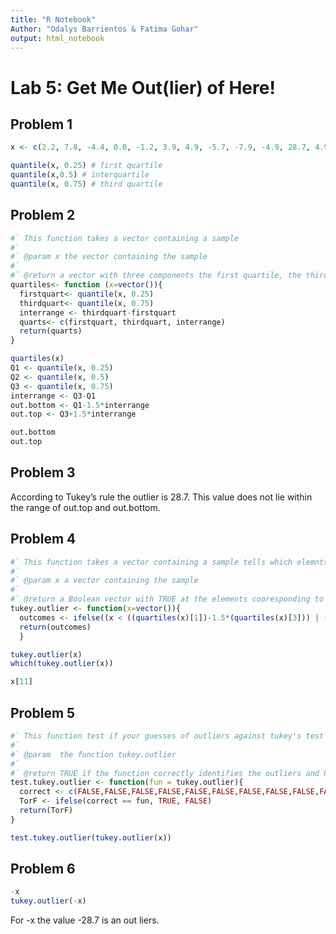 ```yaml
---
title: "R Notebook"
Author: "Odalys Barrientos & Fatima Gohar"
output: html_notebook
---
```


# Lab 5: Get Me Out(lier) of Here!

## Problem 1
```r
x <- c(2.2, 7.8, -4.4, 0.0, -1.2, 3.9, 4.9, -5.7, -7.9, -4.9, 28.7, 4.9)

quantile(x, 0.25) # first quartile
quantile(x,0.5) # interquartile
quantile(x, 0.75) # third quartile
```

## Problem 2
```r
#` This function takes a vector containing a sample
#`
#` @param x the vector containing the sample
#`
#` @return a vector with three components the first quartile, the third quartile, and the interquartile
quartiles<- function (x=vector()){
  firstquart<- quantile(x, 0.25)
  thirdquart<- quantile(x, 0.75)
  interrange <- thirdquart-firstquart
  quarts<- c(firstquart, thirdquart, interrange)
  return(quarts)
}
```

```r
quartiles(x)
Q1 <- quantile(x, 0.25)
Q2 <- quantile(x, 0.5)
Q3 <- quantile(x, 0.75)
interrange <- Q3-Q1
out.bottom <- Q1-1.5*interrange
out.top <- Q3+1.5*interrange

out.bottom
out.top
```

## Problem 3
According to Tukey's rule the outlier is 28.7. This value does not lie within the range of out.top and out.bottom. 

## Problem 4
```r
#` This function takes a vector containing a sample tells which elemnts of the sample are outliers 
#`
#` @param x a vector containing the sample 
#`
#` @return a Boolean vector with TRUE at the elements cooresponding to outlier observations and FALSE everywhere else
tukey.outlier <- function(x=vector()){
  outcomes <- ifelse((x < ((quartiles(x)[1])-1.5*(quartiles(x)[3])) | (x > ((quartiles(x)[2])+1.5*(quartiles(x)[3])))), TRUE, FALSE)
  return(outcomes)
  }
```

```r
tukey.outlier(x)
which(tukey.outlier(x))

x[11]
```

## Problem 5
```r
#` This function test if your guesses of outliers against tukey's test of outliers
#`
#` @param  the function tukey.outlier 
#`
#` @return TRUE if the function correctly identifies the outliers and FALSE otherwse
test.tukey.outlier <- function(fun = tukey.outlier){
  correct <- c(FALSE,FALSE,FALSE,FALSE,FALSE,FALSE,FALSE,FALSE,FALSE,FALSE,TRUE,FALSE)
  TorF <- ifelse(correct == fun, TRUE, FALSE)
  return(TorF)
}

test.tukey.outlier(tukey.outlier(x))
```

## Problem 6
```r
-x
tukey.outlier(-x)
```
For -x the value -28.7 is an out liers. 


